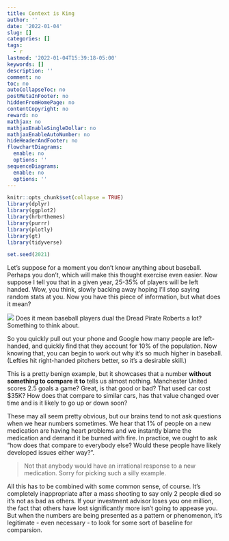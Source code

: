 ```yaml
---
title: Context is King
author: ''
date: '2022-01-04'
slug: []
categories: []
tags:
  - r
lastmod: '2022-01-04T15:39:18-05:00'
keywords: []
description: ''
comment: no
toc: no
autoCollapseToc: no
postMetaInFooter: no
hiddenFromHomePage: no
contentCopyright: no
reward: no
mathjax: no
mathjaxEnableSingleDollar: no
mathjaxEnableAutoNumber: no
hideHeaderAndFooter: no
flowchartDiagrams:
  enable: no
  options: ''
sequenceDiagrams:
  enable: no
  options: ''
---
```


<!--more-->

```r
knitr::opts_chunk$set(collapse = TRUE)
library(dplyr)
library(ggplot2)
library(hrbrthemes)
library(purrr)
library(plotly)
library(gt)
library(tidyverse)

set.seed(2021)
```
Let's suppose for a moment you don't know anything about baseball. Perhaps you don't, which will make this thought exercise even easier. Now suppose I tell you that in a given year, 25-35% of players will be left handed. Wow, you think, slowly backing away hoping I'll stop saying random stats at you. Now you have this piece of information, but what does it mean?

![](pbleft.png)
Does it mean baseball players dual the Dread Pirate Roberts a lot? Something to think about.

So you quickly pull out your phone and Google how many people are left-handed, and quickly find that they account for 10% of the population. Now knowing that, you can begin to work out why it's so much higher in baseball. (Lefties hit right-handed pitchers better, so it's a desirable skill.)

This is a pretty benign example, but it showcases that a number **without something to compare it to** tells us almost nothing. Manchester United scores 2.5 goals a game? Great, is that good or bad? That used car cost $35K? How does that compare to similar cars, has that value changed over time and is it likely to go up or down soon?

These may all seem pretty obvious, but our brains tend to not ask questions when we hear numbers sometimes. We hear that 1% of people on a new medication are having heart problems and we instantly blame the medication and demand it be burned with fire. In practice, we ought to ask "how does that compare to everybody else? Would these people have likely developed issues either way?".

> Not that anybody would have an irrational response to a new medication. Sorry for picking such a silly example.

All this has to be combined with some common sense, of course. It's completely inappropriate after a mass shooting to say only 2 people died so it's not as bad as others. If your investment advisor loses you one million, the fact that others have lost significantly more isn't going to appease you. But when the numbers are being presented as a pattern or phenomenon, it's legitimate - even necessary - to look for some sort of baseline for comparsion.

